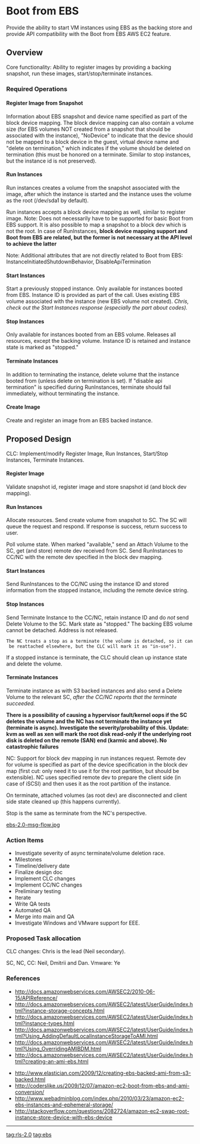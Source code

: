 = Boot from EBS =

Provide the ability to start VM instances using EBS as the backing store and provide API compatibility with the Boot from EBS AWS EC2 feature.

== Overview ==

Core functionality: Ability to register images by providing a backing snapshot, run these images, start/stop/terminate instances.

=== Required Operations ===

==== Register Image from Snapshot ====

Information about EBS snapshot and device name specified as part of the block device mapping. The block device mapping can also contain a volume size (for EBS volumes NOT created from a snapshot that should be associated with the instance), "NoDevice" to indicate that the device should not be mapped to a block device in the guest, virtual device name and "delete on termination," which indicates if the volume should be deleted on termination (this must be honored on a terminate. Similar to stop instances, but the instance id is not preserved).

==== Run Instances ====

Run instances creates a volume from the snapshot associated with the image, after which the instance is started and the instance uses the volume as the root (/dev/sda1 by default).

Run instances accepts a block device mapping as well, similar to register image. Note: Does not necessarily have to be supported for basic Boot from EBS support. It is also possible to map a snapshot to a block dev which is not the root. In case of RunInstances, '''block device mapping support and Boot from EBS are related, but the former is not necessary at the API level to achieve the latter'''

Note: Additional attributes that are not directly related to Boot from EBS: InstanceInitiatedShutdownBehavior, DisableApiTermination

==== Start Instances ====

Start a previously stopped instance. Only available for instances booted from EBS. Instance ID is provided as part of the call. Uses existing EBS volume associated with the instance (new EBS volume not created). ''Chris, check out the Start Instances response (especially the part about codes).''

==== Stop Instances ====

Only available for instances booted from an EBS volume. Releases all resources, except the backing volume. Instance ID is retained and instance state is marked as "stopped." 

==== Terminate Instances ====

In addition to terminating the instance, delete volume that the instance booted from (unless delete on termination is set). If "disable api termination" is specified during RunInstances, terminate should fail immediately, without terminating the instance.

==== Create Image ====

Create and register an image from an EBS backed instance.

== Proposed Design ==

CLC: Implement/modify Register Image, Run Instances, Start/Stop Instances, Terminate Instances.

==== Register Image ====

Validate snapshot id, register image and store snapshot id (and block dev mapping).

==== Run Instances ====

Allocate resources. Send create volume from snapshot to SC. The SC will queue the request and respond. If response is success, return success to user.

Poll volume state. When marked "available," send an Attach Volume to the SC, get (and store) remote dev received from SC. Send RunInstances to CC/NC with the remote dev specified in the block dev mapping.


==== Start Instances ====

Send RunInstances to the CC/NC using the instance ID and stored information from the stopped instance, including the remote device string.

==== Stop Instances ====

Send Terminate Instance to the CC/NC, retain instance ID and do ''not'' send Delete Volume to the SC. Mark state as "stopped." The backing EBS volume cannot be detached. Address is not released.
 The NC treats a stop as a terminate (the volume is detached, so it can be reattached elsewhere, but the CLC will mark it as "in-use").

If a stopped instance is terminate, the CLC should clean up instance state and delete the volume.

==== Terminate Instances ====

Terminate instance as with S3 backed instances and also send a Delete Volume to the relevant SC, ''after the CC/NC reports that the terminate succeeded.''

'''There is a possibility of causing a hypervisor fault/kernel oops if the SC deletes the volume and the NC has not terminate the instance yet (terminate is async). Investigate the severity/probability of this. Update: kvm as well as xen will mark the root disk read-only if the underlying root disk is deleted on the remote (SAN) end (karmic and above). No catastrophic failures'''

NC: Support for block dev mapping in run instances request. Remote dev for volume is specified as part of the device specification in the block dev map (first cut: only need it to use it for the root partition, but should be extensible). NC uses specified remote dev to prepare the client side (in case of iSCSI) and then uses it as the root partition of the instance.

On terminate, attached volumes (as root dev) are disconnected and client side state cleaned up (this happens currently).

Stop is the same as terminate from the NC's perspective.

[[ebs-2.0-msg-flow.jpg]]

=== Action Items ===

* Investigate severity of async terminate/volume deletion race. 
* Milestones
* Timeline/delivery date
* Finalize design doc
* Implement CLC changes
* Implement CC/NC changes
* Preliminary testing
* Iterate
* Write QA tests
* Automated QA
* Merge into main and QA
* Investigate Windows and VMware support for EEE.

===  Proposed Task allocation ===

CLC changes: Chris is the lead (Neil secondary). 

SC, NC, CC: Neil, Dmitrii and Dan.
Vmware: Ye

=== References ===

* http://docs.amazonwebservices.com/AWSEC2/2010-06-15/APIReference/
* http://docs.amazonwebservices.com/AWSEC2/latest/UserGuide/index.html?instance-storage-concepts.html
* http://docs.amazonwebservices.com/AWSEC2/latest/UserGuide/index.html?instance-types.html
* http://docs.amazonwebservices.com/AWSEC2/latest/UserGuide/index.html?Using_AddingDefaultLocalInstanceStorageToAMI.html
* http://docs.amazonwebservices.com/AWSEC2/latest/UserGuide/index.html?Using_OverridingAMIBDM.html
* http://docs.amazonwebservices.com/AWSEC2/latest/UserGuide/index.html?creating-an-ami-ebs.html

* http://www.elastician.com/2009/12/creating-ebs-backed-ami-from-s3-backed.html
* http://coderslike.us/2009/12/07/amazon-ec2-boot-from-ebs-and-ami-conversion/
* http://www.webadminblog.com/index.php/2010/03/23/amazon-ec2-ebs-instances-and-ephemeral-storage/
* http://stackoverflow.com/questions/2082724/amazon-ec2-swap-root-instance-store-device-with-ebs-device


----
[[tag:rls-2.0]]
[[tag:ebs]]
